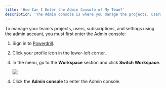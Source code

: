```yaml
---
title: 'How Can I Enter the Admin Console of My Team?'
description: 'The Admin console is where you manage the projects, users, subscriptions, and settings in your team'
---
```


To manage your team's projects, users, subscriptions, and settings using the admin account, you must first enter the Admin console:

1. Sign in to [Powerdrill](https://powerdrill.ai).

2. Click your profile icon in the lower-left corner.

3. In the menu, go to the **Workspace** section and click **Switch Workspace**.

    <Frame>
      <img src="/enterprise/img/switch-workspace.png" style={{ borderRadius: '0.5rem' }} />
    </Frame>


4. Click the **Admin console** to enter the Admin console.







<MySnippet beta="community" />


